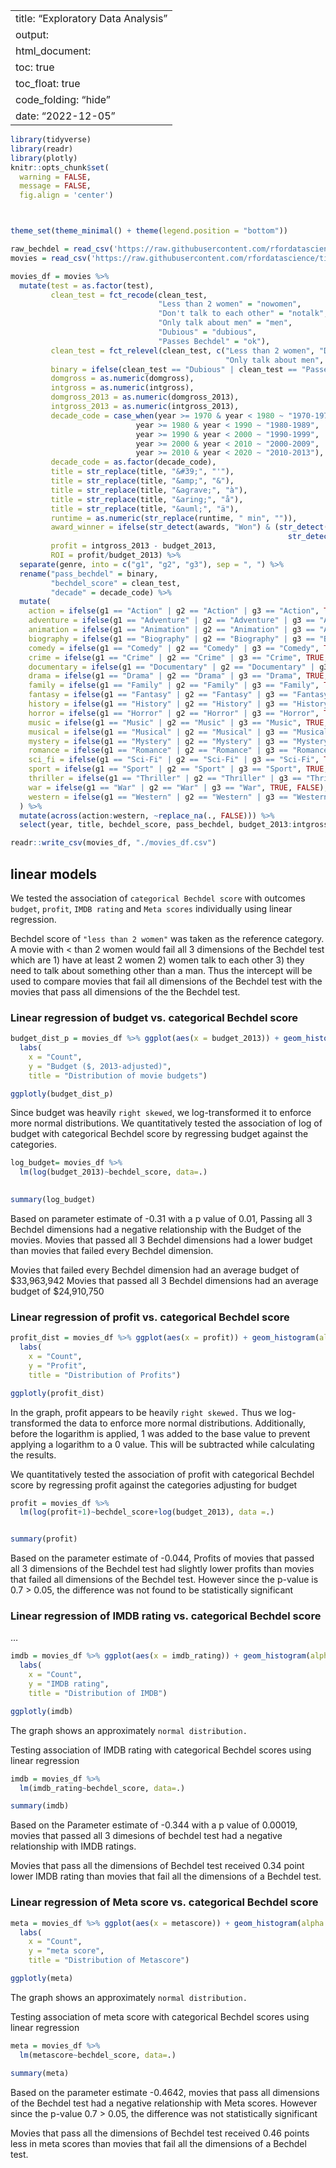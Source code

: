 

---
title: "Exploratory Data Analysis"
output: 
  html_document:
    toc: true
    toc_float: true
    code_folding: "hide"
date: "2022-12-05"
---

```r
library(tidyverse)
library(readr)
library(plotly)
knitr::opts_chunk$set(
  warning = FALSE, 
  message = FALSE,
  fig.align = 'center')



theme_set(theme_minimal() + theme(legend.position = "bottom"))
```


```r
raw_bechdel = read_csv('https://raw.githubusercontent.com/rfordatascience/tidytuesday/master/data/2021/2021-03-09/raw_bechdel.csv')
movies = read_csv('https://raw.githubusercontent.com/rfordatascience/tidytuesday/master/data/2021/2021-03-09/movies.csv')
```




```r
movies_df = movies %>% 
  mutate(test = as.factor(test), 
         clean_test = fct_recode(clean_test, 
                                 "Less than 2 women" = "nowomen", 
                                 "Don't talk to each other" = "notalk",
                                 "Only talk about men" = "men", 
                                 "Dubious" = "dubious",
                                 "Passes Bechdel" = "ok"),
         clean_test = fct_relevel(clean_test, c("Less than 2 women", "Don't talk to each other", 
                                                "Only talk about men", "Dubious", "Passes Bechdel")),
         binary = ifelse(clean_test == "Dubious" | clean_test == "Passes Bechdel", TRUE, FALSE), 
         domgross = as.numeric(domgross),
         intgross = as.numeric(intgross),
         domgross_2013 = as.numeric(domgross_2013),
         intgross_2013 = as.numeric(intgross_2013),
         decade_code = case_when(year >= 1970 & year < 1980 ~ "1970-1979",
                            year >= 1980 & year < 1990 ~ "1980-1989",
                            year >= 1990 & year < 2000 ~ "1990-1999",
                            year >= 2000 & year < 2010 ~ "2000-2009",
                            year >= 2010 & year < 2020 ~ "2010-2013"),
         decade_code = as.factor(decade_code),
         title = str_replace(title, "&#39;", "'"),
         title = str_replace(title, "&amp;", "&"),
         title = str_replace(title, "&agrave;", "à"),
         title = str_replace(title, "&aring;", "å"),
         title = str_replace(title, "&auml;", "ä"), 
         runtime = as.numeric(str_replace(runtime, " min", "")),
         award_winner = ifelse(str_detect(awards, "Won") & (str_detect(awards, "Golden Globe") | 
                                                              str_detect(awards, "Oscar") | str_detect(awards, "BAFTA")), T, F), 
         profit = intgross_2013 - budget_2013,
         ROI = profit/budget_2013) %>% 
  separate(genre, into = c("g1", "g2", "g3"), sep = ", ") %>% 
  rename("pass_bechdel" = binary,
         "bechdel_score" = clean_test,
         "decade" = decade_code) %>% 
  mutate(
    action = ifelse(g1 == "Action" | g2 == "Action" | g3 == "Action", TRUE, FALSE),
    adventure = ifelse(g1 == "Adventure" | g2 == "Adventure" | g3 == "Adventure", TRUE, FALSE),
    animation = ifelse(g1 == "Animation" | g2 == "Animation" | g3 == "Animation", TRUE, FALSE),
    biography = ifelse(g1 == "Biography" | g2 == "Biography" | g3 == "Biography", TRUE, FALSE),
    comedy = ifelse(g1 == "Comedy" | g2 == "Comedy" | g3 == "Comedy", TRUE, FALSE),
    crime = ifelse(g1 == "Crime" | g2 == "Crime" | g3 == "Crime", TRUE, FALSE),
    documentary = ifelse(g1 == "Documentary" | g2 == "Documentary" | g3 == "Documentary", TRUE, FALSE),
    drama = ifelse(g1 == "Drama" | g2 == "Drama" | g3 == "Drama", TRUE, FALSE),
    family = ifelse(g1 == "Family" | g2 == "Family" | g3 == "Family", TRUE, FALSE),
    fantasy = ifelse(g1 == "Fantasy" | g2 == "Fantasy" | g3 == "Fantasy", TRUE, FALSE),
    history = ifelse(g1 == "History" | g2 == "History" | g3 == "History", TRUE, FALSE),
    horror = ifelse(g1 == "Horror" | g2 == "Horror" | g3 == "Horror", TRUE, FALSE),
    music = ifelse(g1 == "Music" | g2 == "Music" | g3 == "Music", TRUE, FALSE),
    musical = ifelse(g1 == "Musical" | g2 == "Musical" | g3 == "Musical", TRUE, FALSE),
    mystery = ifelse(g1 == "Mystery" | g2 == "Mystery" | g3 == "Mystery", TRUE, FALSE),
    romance = ifelse(g1 == "Romance" | g2 == "Romance" | g3 == "Romance", TRUE, FALSE),
    sci_fi = ifelse(g1 == "Sci-Fi" | g2 == "Sci-Fi" | g3 == "Sci-Fi", TRUE, FALSE),
    sport = ifelse(g1 == "Sport" | g2 == "Sport" | g3 == "Sport", TRUE, FALSE),
    thriller = ifelse(g1 == "Thriller" | g2 == "Thriller" | g3 == "Thriller", TRUE, FALSE),
    war = ifelse(g1 == "War" | g2 == "War" | g3 == "War", TRUE, FALSE),
    western = ifelse(g1 == "Western" | g2 == "Western" | g3 == "Western", TRUE, FALSE)
  ) %>% 
  mutate(across(action:western, ~replace_na(., FALSE))) %>%
  select(year, title, bechdel_score, pass_bechdel, budget_2013:intgross_2013, decade, imdb_id, metascore, imdb_rating, award_winner, runtime, profit, ROI, action:western) 

readr::write_csv(movies_df, "./movies_df.csv")

```




## linear models

We tested the association of ` categorical Bechdel score` with outcomes `budget`, `profit`, `IMDB rating` and `Meta scores` individually using linear regression.  

Bechdel score of `"less than 2 women"` was taken as the reference category.
A movie with < than 2 women would fail all 3 dimensions of the Bechdel test which are 1) have at least 2 women 2) women talk to each other 3) they need to talk about something other than a man. Thus the intercept will be used to compare movies that fail all dimensions of the Bechdel test with the movies that pass all dimensions of the  the Bechdel test.

### Linear regression of budget vs. categorical Bechdel score



```r
budget_dist_p = movies_df %>% ggplot(aes(x = budget_2013)) + geom_histogram(alpha = 0.8, color = "white") + 
  labs(
    x = "Count",
    y = "Budget ($, 2013-adjusted)",
    title = "Distribution of movie budgets")

ggplotly(budget_dist_p)
```

Since budget was heavily `right skewed`, we log-transformed it to enforce more normal distributions. We quantitatively tested the association of log of budget with categorical Bechdel score by regressing budget against the categories. 

```r

log_budget= movies_df %>%
  lm(log(budget_2013)~bechdel_score, data=.) 
  

summary(log_budget)


```
Based on parameter estimate of -0.31 with a p value of 0.01, 
Passing all 3 Bechdel dimensions had a negative relationship with the Budget of the movies. Movies that passed all 3 Bechdel dimensions had a lower budget than movies that failed every Bechdel dimension.

Movies that failed every Bechdel dimension had an average budget of $33,963,942
Movies that passed all 3 Bechdel dimensions had an average budget of $24,910,750

### Linear regression of profit vs. categorical Bechdel score

```r
profit_dist = movies_df %>% ggplot(aes(x = profit)) + geom_histogram(alpha = 0.8, color = "white") + 
  labs(
    x = "Count",
    y = "Profit",
    title = "Distribution of Profits")

ggplotly(profit_dist)
```


In the graph, profit appears to be heavily `right skewed.` Thus we log-transformed the data to enforce more normal distributions. Additionally, before the logarithm is applied, 1 was added to the base value to prevent applying a logarithm to a 0 value. This will be subtracted while calculating the results.

We quantitatively tested the association of profit with categorical Bechdel score by regressing profit against the categories adjusting for budget


```r

profit = movies_df %>% 
  lm(log(profit+1)~bechdel_score+log(budget_2013), data =.) 


summary(profit)

```
Based on the parameter estimate of -0.044, 
Profits of movies that passed all 3 dimensions of the Bechdel test had slightly lower profits than movies that failed all dimensions of the Bechdel test. However since the p-value is 0.7 > 0.05, the difference was not found to be statistically significant


### Linear regression of IMDB rating vs. categorical Bechdel score

…
```r
imdb = movies_df %>% ggplot(aes(x = imdb_rating)) + geom_histogram(alpha = 0.8, color = "white") + 
  labs(
    x = "Count",
    y = "IMDB rating",
    title = "Distribution of IMDB")

ggplotly(imdb)
```
The graph shows an approximately `normal distribution.`

Testing association of IMDB rating with categorical Bechdel scores using linear regression

```r
imdb = movies_df %>% 
  lm(imdb_rating~bechdel_score, data=.)

summary(imdb)
```

Based on the Parameter estimate of -0.344 with a p value of 0.00019, movies that passed all 3 dimesions of bechdel test had a negative relationship with IMDB ratings.

Movies that pass all the dimensions of Bechdel test received 0.34 point lower IMDB rating than movies that fail all the dimensions of a Bechdel test.

### Linear regression of Meta score vs. categorical Bechdel score

```r
meta = movies_df %>% ggplot(aes(x = metascore)) + geom_histogram(alpha = 0.8, color = "white") + 
  labs(
    x = "Count",
    y = "meta score",
    title = "Distribution of Metascore")

ggplotly(meta)
```
The graph shows an approximately `normal distribution.`

Testing association of meta score with categorical Bechdel scores using linear regression

```r
meta = movies_df %>% 
  lm(metascore~bechdel_score, data=.) 

summary(meta)

```
Based on the parameter estimate -0.4642,  movies that pass all dimensions of the Bechdel test had a negative relationship with Meta scores. However since the p-value 0.7 > 0.05, the difference was not statistically significant

Movies that pass all the dimensions of Bechdel test received 0.46 points less in meta scores than movies that fail all the dimensions of a Bechdel test.

